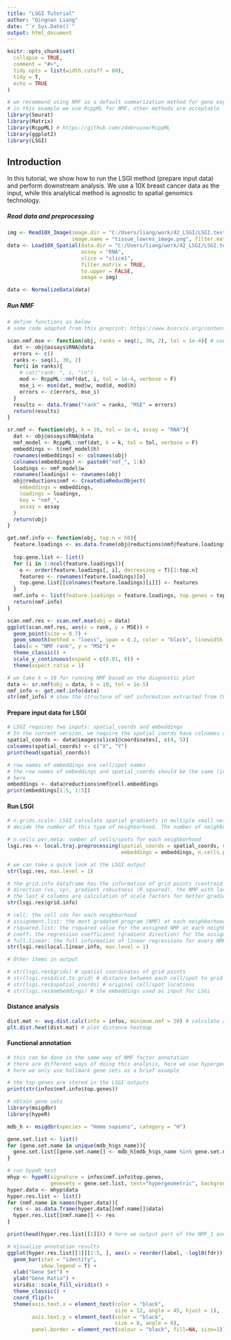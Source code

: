 ```yaml
---
title: "LSGI Tutorial"
author: "Qingnan Liang"
date: "`r Sys.Date()`"
output: html_document
---
```


```r
knitr::opts_chunk$set(
  collapse = TRUE,
  comment = "#>",
  tidy.opts = list(width.cutoff = 60), 
  tidy = T,
  echo = TRUE
)
```

```r
# we recommend using NMF as a default summarization method for gene expression matrix
# in this example we use RcppML for NMF, other methods are acceptable
library(Seurat)
library(Matrix)
library(RcppML) # https://github.com/zdebruine/RcppML
library(ggplot2)
library(LSGI)
```
## Introduction

In this tutorial, we show how to run the LSGI method (prepare input data) and perform downstream analysis. We use a 10X breast cancer data as the input, while this analytical method is agnostic to spatial genomics technology. 

##### Read data and preprocessing
```r
img <- Read10X_Image(image.dir = "C:/Users/liang/work/42_LSGI/LSGI.test/Visium_FFPE_Human_Breast_Cancer_spatial/", 
                     image.name = "tissue_lowres_image.png", filter.matrix = TRUE)
data <- Load10X_Spatial(data.dir = "C:/Users/liang/work/42_LSGI/LSGI.test/", filename = "Visium_FFPE_Human_Breast_Cancer_filtered_feature_bc_matrix.h5",
                        assay = "RNA", 
                        slice = "slice1", 
                        filter.matrix = TRUE, 
                        to.upper = FALSE, 
                        image = img)

data <- NormalizeData(data)

```

##### Run NMF
```r
# define functions as below
# some code adapted from this preprint: https://www.biorxiv.org/content/10.1101/2021.09.01.458620v1.full

scan.nmf.mse <- function(obj, ranks = seq(1, 30, 2), tol = 1e-4){ # users can customize the scan by changing 'ranks'
  dat <- obj@assays$RNA@data
  errors <- c()
  ranks <- seq(1, 30, 2)
  for(i in ranks){
    # cat("rank: ", i, "\n")
    mod <- RcppML::nmf(dat, i, tol = 1e-4, verbose = F)
    mse_i <- mse(dat, mod$w, mod$d, mod$h)
    errors <- c(errors, mse_i)
  }
  results <- data.frame("rank" = ranks, "MSE" = errors)
  return(results)
}

sr.nmf <- function(obj, k = 10, tol = 1e-6, assay = "RNA"){
  dat <- obj@assays$RNA@data
  nmf_model <- RcppML::nmf(dat, k = k, tol = tol, verbose = F)
  embeddings <- t(nmf_model$h)
  rownames(embeddings) <- colnames(obj)
  colnames(embeddings) <- paste0("nmf_", 1:k)
  loadings <- nmf_model$w
  rownames(loadings) <- rownames(obj)
  obj@reductions$nmf <- CreateDimReducObject(
    embeddings = embeddings,
    loadings = loadings,
    key = "nmf_",
    assay = assay
  )
  return(obj)
}

get.nmf.info <- function(obj, top.n = 50){
  feature.loadings <- as.data.frame(obj@reductions$nmf@feature.loadings)
  
  top.gene.list <- list()
  for (i in 1:ncol(feature.loadings)){
    o <- order(feature.loadings[, i], decreasing = T)[1:top.n]
    features <- rownames(feature.loadings)[o]
    top.gene.list[[colnames(feature.loadings)[i]]] <- features
  }
  nmf.info <- list(feature.loadings = feature.loadings, top.genes = top.gene.list)
  return(nmf.info)
}

```


```r
scan.nmf.res <- scan.nmf.mse(obj = data)
ggplot(scan.nmf.res, aes(x = rank, y = MSE)) +
  geom_point(size = 0.7) +
  geom_smooth(method = "loess", span = 0.2, color = "black", linewidth = 1, se = F) +
  labs(x = "NMF rank", y = "MSE") +
  theme_classic() +
  scale_y_continuous(expand = c(0.01, 0)) +
  theme(aspect.ratio = 1)

```

```r
# we take k = 10 for running NMF based on the diagnostic plot
data <- sr.nmf(obj = data, k = 10, tol = 1e-5)
nmf_info <- get.nmf.info(data)
str(nmf_info) # show the structure of nmf information extracted from the Seurat object after running NMF

```


#### Prepare input data for LSGI
```r

# LSGI requires two inputs: spatial_coords and embeddings
# In the current version, we require the spatial_coords have colnames as "X", and "Y".
spatial_coords <- data@images$slice1@coordinates[, c(4, 5)]
colnames(spatial_coords) <- c("X", "Y")
print(head(spatial_coords))

```

```r
# row names of embeddings are cell/spot names
# the row names of embeddings and spatial_coords should be the same (in the same order as well)
# here 
embeddings <- data@reductions$nmf@cell.embeddings
print(embeddings[1:5, 1:5])
```
#### Run LSGI
```r

# n.grids.scale: LSGI calculate spatial gradients in multiple small neighborhoods (centered in the 'grid point'), and this n.grid.scale
# decide the number of this type of neighborhood. The number of neighborhoods equals to (total number of cells)/n.grids.scales

# n.cells.per.meta: number of cells/spots for each neighborhood
lsgi.res <- local.traj.preprocessing(spatial_coords = spatial_coords, n.grids.scale = 5,
                                     embeddings = embeddings, n.cells.per.meta = 25)
```


```r
# we can take a quick look at the LSGI output
str(lsgi.res, max.level = 1)
```

```r
# the grid.info dataframe has the information of grid points (centroid of each neighborhood), such as the location (X, Y), gradient 
# direction (vx, vy), gradient robustness (R_squared), the NMF with largest R_squared (Assignment).
# the last 4 columns are calculation of scale factors for better gradient (arrow) visualization
str(lsgi.res$grid.info) 
```

```r
# cell: the cell ids for each neighborhood
# assignment.list: the most gradated program (NMF) at each neighborhood
# rsquared.list: the rsquared value for the assigned NMF at each neighborhood
# coeff: the regression coefficient (gradient direction) for the assigned NMF at each neighborhood
# full.linear: the full information of linear regressions for every NMF at every neighborhood
str(lsgi.res$local.linear.info, max.level = 1)
```


```r
# Other items in output

# str(lsgi.res$grids) # spatial coordinates of grid points
# str(lsgi.res$dist.to.grid) # distance between each cell/spot to grid points
# str(lsgi.res$spatial_coords) # original cell/spot locations
# str(lsgi.res$embeddings) # the embeddings used as input for LSGi
```

#### Distance analysis
```r
dist.mat <- avg.dist.calc(info = infos, minimum.nmf = 20) # calculate average distance between NMF gradients
plt.dist.heat(dist.mat) # plot distance heatmap
```

#### Functional annotation
```r
# this can be done in the same way of NMF factor annotation
# there are different ways of doing this analysis, here we use hypergeometric test with top 50 genes in each NMF (top loadings)
# here we only use hallmark gene sets as a brief example

# the top genes are stored in the LSGI outputs
print(str(infos$nmf.info$top.genes))
```

```r
# obtain gene sets
library(msigdbr)
library(hypeR)

mdb_h <- msigdbr(species = "Homo sapiens", category = "H")

gene.set.list <- list()
for (gene.set.name in unique(mdb_h$gs_name)){
  gene.set.list[[gene.set.name]] <- mdb_h[mdb_h$gs_name %in% gene.set.name, ]$gene_symbol
}

# run hypeR test
mhyp <- hypeR(signature = infos$nmf.info$top.genes, 
              genesets = gene.set.list, test="hypergeometric", background = rownames(infos[["nmf.info"]][["feature.loadings"]]))
hyper.data <- mhyp$data
hyper.res.list <- list()
for (nmf.name in names(hyper.data)){
  res <- as.data.frame(hyper.data[[nmf.name]]$data)
  hyper.res.list[[nmf.name]] <- res
}

print(head(hyper.res.list[[1]])) # here we output part of the NMF_1 annotation result
```


```r

# Visualize annotation results
ggplot(hyper.res.list[[1]][1:5, ], aes(x = reorder(label, -log10(fdr)), y = overlap/signature, fill = -log10(fdr))) +
  geom_bar(stat = "identity",
           show.legend = T) +
  xlab("Gene Set") +
  ylab("Gene Ratio") +
  viridis::scale_fill_viridis() +
  theme_classic() + 
  coord_flip()+ 
  theme(axis.text.x = element_text(color = "black",
                                   size = 12, angle = 45, hjust = 1),
        axis.text.y = element_text(color = "black",
                                   size = 8, angle = 0),
        panel.border = element_rect(colour = "black", fill=NA, size=1)) 

```
